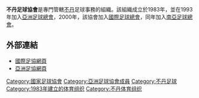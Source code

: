 {{國家足協
|Name               =不丹足球協會
|Logo               = Bhutan FA.png
|Founded            = 1983年
|FIFA affiliation   = 2000年
|Region             = [[亞洲足協|亞洲足協]]
|Region affiliation = 1963年
|President          = Dasho Ugyen Tsechup Dorji
}}

'''不丹足球協會'''是專門管轄[[不丹|不丹]]足球事務的組織。該組織成立於1983年，並在1993年加入[[亞洲足球總會|亞洲足球總會]]，2000年，該協會加入[[國際足球總會|國際足球總會]]，同年加入[[南亚足球联合会|南亞足球總會]]。

==外部連結==
* [http://www.fifa.com/associations/association=bhu/index.html 國際足協網頁]{{Wayback|url=http://www.fifa.com/associations/association=bhu/index.html |date=20181025070916 }}
* [https://archive.is/20130703111947/http://ww1.the-afc.net/en/member-associations/south-central/bhutan-football-fed.html 亞洲足協網頁]

{{AFC associations}}

[[Category:國家足球協會|Category:國家足球協會]]
[[Category:亞洲足球協會成員|Category:亞洲足球協會成員]]
[[Category:不丹足球|Category:不丹足球]]
[[Category:1983年建立的体育组织|Category:1983年建立的体育组织]]
[[Category:不丹体育组织|Category:不丹体育组织]]